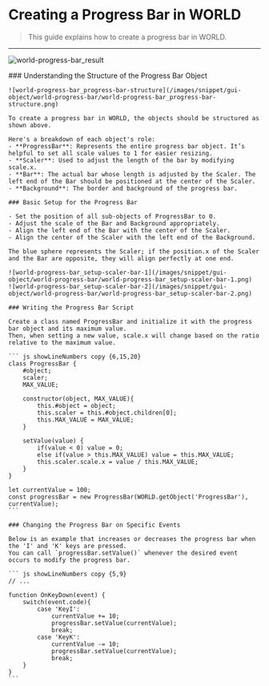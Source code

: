 
# Creating a Progress Bar in WORLD

> This guide explains how to create a progress bar in WORLD.

---

![world-progress-bar_result](/images/snippet/gui-object/world-progress-bar/world-progress-bar_result.gif)
<br/>

<Steps>
    ### Understanding the Structure of the Progress Bar Object

    ![world-progress-bar_progress-bar-structure](/images/snippet/gui-object/world-progress-bar/world-progress-bar_progress-bar-structure.png)
    
    To create a progress bar in WORLD, the objects should be structured as shown above.  

    Here's a breakdown of each object's role:
    - **ProgressBar**: Represents the entire progress bar object. It’s helpful to set all scale values to 1 for easier resizing.
    - **Scaler**: Used to adjust the length of the bar by modifying scale.x.
    - **Bar**: The actual bar whose length is adjusted by the Scaler. The left end of the Bar should be positioned at the center of the Scaler.
    - **Background**: The border and background of the progress bar.

    ### Basic Setup for the Progress Bar

    - Set the position of all sub-objects of ProgressBar to 0.
    - Adjust the scale of the Bar and Background appropriately.
    - Align the left end of the Bar with the center of the Scaler.
    - Align the center of the Scaler with the left end of the Background.

    The blue sphere represents the Scaler; if the position.x of the Scaler and the Bar are opposite, they will align perfectly at one end.

    ![world-progress-bar_setup-scaler-bar-1](/images/snippet/gui-object/world-progress-bar/world-progress-bar_setup-scaler-bar-1.png)
    ![world-progress-bar_setup-scaler-bar-2](/images/snippet/gui-object/world-progress-bar/world-progress-bar_setup-scaler-bar-2.png)

    ### Writing the Progress Bar Script

    Create a class named ProgressBar and initialize it with the progress bar object and its maximum value.  
    Then, when setting a new value, scale.x will change based on the ratio relative to the maximum value.

    ``` js showLineNumbers copy {6,15,20}
    class ProgressBar {
        #object;
        scaler;
        MAX_VALUE;
        
        constructor(object, MAX_VALUE){
            this.#object = object;
            this.scaler = this.#object.children[0];
            this.MAX_VALUE = MAX_VALUE;
        }
        
        setValue(value) {
            if(value < 0) value = 0;
            else if(value > this.MAX_VALUE) value = this.MAX_VALUE;
            this.scaler.scale.x = value / this.MAX_VALUE;
        }
    }

    let currentValue = 100;
    const progressBar = new ProgressBar(WORLD.getObject('ProgressBar'), currentValue);
    ```

    ### Changing the Progress Bar on Specific Events

    Below is an example that increases or decreases the progress bar when the 'I' and 'K' keys are pressed.  
    You can call `progressBar.setValue()` whenever the desired event occurs to modify the progress bar.

    ``` js showLineNumbers copy {5,9}
    // ...

    function OnKeyDown(event) {
        switch(event.code){
            case 'KeyI':
                currentValue += 10;
                progressBar.setValue(currentValue);
                break;
            case 'KeyK':
                currentValue -= 10;
                progressBar.setValue(currentValue);
                break;
        }
    }
    ```
</Steps>
